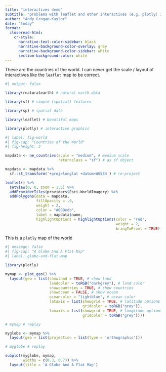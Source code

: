 ```yaml
---
title: "interactives demo"
subtitle: "problems with leaflet and other interactives (e.g. plotly) in `closeread`"
author: "Andy Grogan-Kaylor"
date: "today"
format: 
  closeread-html:
    cr-style:
      narrative-text-color-sidebar: black
      narrative-background-color-overlay: grey
      narrative-background-color-sidebar: white
      section-background-color: white
---
```


:::{.cr-section}

:::{focus-on="cr-leaflet-map"}
These are the countries of the world. I can never get the scale / layout of interactives like the `leaflet` map to be correct.
:::

:::{#cr-leaflet-map}
```r
#| output: false

library(rnaturalearth) # natural earth data

library(sf) # simple (spatial) features

library(sp) # spatial data

library(leaflet) # beautiful maps

library(plotly) # interactive graphics

```

```r
#| label: fig-world
#| fig-cap: "Countries of the World"
#| fig-height: 3

mapdata <- ne_countries(scale = "medium", # medium scale
                        returnclass = "sf") # as sf object

mapdata <- mapdata %>% 
  sf::st_transform('+proj=longlat +datum=WGS84') # re-project

leaflet() %>%
  setView(0, 0, zoom = 1.5) %>%
  addProviderTiles(providers$Esri.WorldImagery) %>%
  addPolygons(data = mapdata, 
              fillOpacity = .0, 
              weight = 2,
              color = "#009edb", 
              label = mapdata$name,
              highlightOptions = highlightOptions(color = "red", 
                                                  weight = 2,
                                                  bringToFront = TRUE)) 

```
:::

:::{focus-on="cr-plotly-map"}
This is a `plotly` map of the world 
:::

:::{#cr-plotly-map}
```r
#| message: false
#| fig-cap: "A Globe And A Flat Map"
#| label: globe-and-flat-map

library(plotly)

mymap <- plot_geo() %>%
  layout(geo = list(showland = TRUE, # show land
                    landcolor = toRGB("darkgrey"), # land color
                    showcountries = TRUE, # show countries
                    showocean = FALSE, # show ocean
                    oceancolor = "lightblue", # ocean color
                    lataxis = list(showgrid = TRUE, # latitude options
                                   gridcolor = toRGB("grey")),
                    lonaxis = list(showgrid = TRUE, # longitude options
                                   gridcolor = toRGB("grey")))) 

# mymap # replay

myglobe <- mymap %>% 
  layout(geo = list(projection = list(type = 'orthographic')))

# myglobe # replay

subplot(myglobe, mymap, 
        widths = c(0.3, 0.7)) %>% 
  layout(title = 'A Globe And A Flat Map')

```
:::

:::
